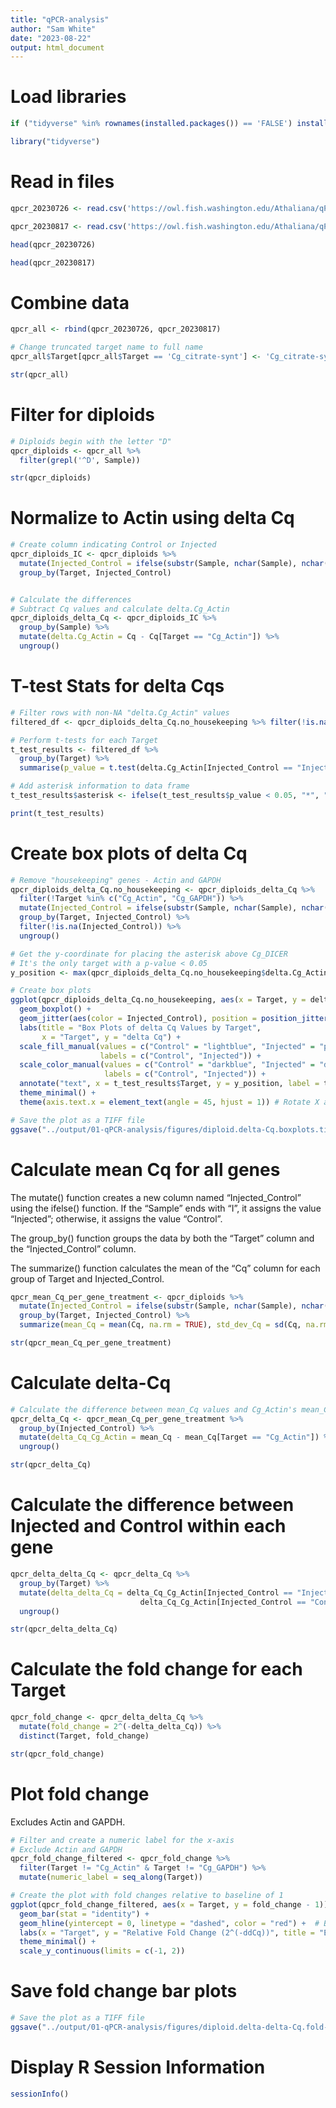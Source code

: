 ```yaml
---
title: "qPCR-analysis"
author: "Sam White"
date: "2023-08-22"
output: html_document
---
```


# Load libraries
```r
if ("tidyverse" %in% rownames(installed.packages()) == 'FALSE') install.packages('tidyverse')

library("tidyverse")
```

# Read in files
```r
qpcr_20230726 <- read.csv('https://owl.fish.washington.edu/Athaliana/qPCR_data/sam_2023-07-26_13-06-28_Connect-Quantification%20-Cq-Results.csv')

qpcr_20230817 <- read.csv('https://owl.fish.washington.edu/Athaliana/qPCR_data/sam_2023-08-17_11-58-46_Connect-Quantification-Cq-Results.csv')

head(qpcr_20230726)

head(qpcr_20230817)
```

# Combine data
```r
qpcr_all <- rbind(qpcr_20230726, qpcr_20230817)

# Change truncated target name to full name
qpcr_all$Target[qpcr_all$Target == 'Cg_citrate-synt'] <- 'Cg_citrate-synthase'

str(qpcr_all)
```
# Filter for diploids
```r
# Diploids begin with the letter "D"
qpcr_diploids <- qpcr_all %>% 
  filter(grepl('^D', Sample))

str(qpcr_diploids)
```

# Normalize to Actin using delta Cq
```r
# Create column indicating Control or Injected
qpcr_diploids_IC <- qpcr_diploids %>%
  mutate(Injected_Control = ifelse(substr(Sample, nchar(Sample), nchar(Sample)) == "I", "Injected", "Control")) %>%
  group_by(Target, Injected_Control)


# Calculate the differences
# Subtract Cq values and calculate delta.Cg_Actin
qpcr_diploids_delta_Cq <- qpcr_diploids_IC %>%
  group_by(Sample) %>%
  mutate(delta.Cg_Actin = Cq - Cq[Target == "Cg_Actin"]) %>%
  ungroup()
```


# T-test Stats for delta Cqs
```r
# Filter rows with non-NA "delta.Cg_Actin" values
filtered_df <- qpcr_diploids_delta_Cq.no_housekeeping %>% filter(!is.na(delta.Cg_Actin))

# Perform t-tests for each Target
t_test_results <- filtered_df %>%
  group_by(Target) %>%
  summarise(p_value = t.test(delta.Cg_Actin[Injected_Control == "Injected"], delta.Cg_Actin[Injected_Control == "Control"])$p.value)

# Add asterisk information to data frame
t_test_results$asterisk <- ifelse(t_test_results$p_value < 0.05, "*", "")

print(t_test_results)
```

# Create box plots of delta Cq
```r
# Remove "housekeeping" genes - Actin and GAPDH
qpcr_diploids_delta_Cq.no_housekeeping <- qpcr_diploids_delta_Cq %>%
  filter(!Target %in% c("Cg_Actin", "Cg_GAPDH")) %>% 
  mutate(Injected_Control = ifelse(substr(Sample, nchar(Sample), nchar(Sample)) == "I", "Injected", "Control")) %>%
  group_by(Target, Injected_Control) %>% 
  filter(!is.na(Injected_Control)) %>%
  ungroup()

# Get the y-coordinate for placing the asterisk above Cg_DICER
# It's the only target with a p-value < 0.05
y_position <- max(qpcr_diploids_delta_Cq.no_housekeeping$delta.Cg_Actin[qpcr_diploids_delta_Cq.no_housekeeping$Target == "Cg_DICER"]) + 0.5

# Create box plots
ggplot(qpcr_diploids_delta_Cq.no_housekeeping, aes(x = Target, y = delta.Cg_Actin, fill = Injected_Control)) +
  geom_boxplot() +
  geom_jitter(aes(color = Injected_Control), position = position_jitterdodge(dodge.width = 0.9)) +  # Add data points
  labs(title = "Box Plots of delta Cq Values by Target",
       x = "Target", y = "delta Cq") +
  scale_fill_manual(values = c("Control" = "lightblue", "Injected" = "pink"),
                    labels = c("Control", "Injected")) +
  scale_color_manual(values = c("Control" = "darkblue", "Injected" = "darkred"),
                     labels = c("Control", "Injected")) +
  annotate("text", x = t_test_results$Target, y = y_position, label = t_test_results$asterisk, size = 10, color = "orange") +  # Add asterisks
  theme_minimal() +
  theme(axis.text.x = element_text(angle = 45, hjust = 1)) # Rotate X axis labels
```

```r
# Save the plot as a TIFF file
ggsave("../output/01-qPCR-analysis/figures/diploid.delta-Cq.boxplots.tiff", plot = last_plot(), width = 8, height = 6, dpi = 300)
```


# Calculate mean Cq for all genes

The mutate() function creates a new column named "Injected_Control" using the ifelse() function. If the "Sample" ends with "I", it assigns the value "Injected"; otherwise, it assigns the value "Control".

The group_by() function groups the data by both the "Target" column and the "Injected_Control" column.

The summarize() function calculates the mean of the "Cq" column for each group of Target and Injected_Control.
```r
qpcr_mean_Cq_per_gene_treatment <- qpcr_diploids %>%
  mutate(Injected_Control = ifelse(substr(Sample, nchar(Sample), nchar(Sample)) == "I", "Injected", "Control")) %>%
  group_by(Target, Injected_Control) %>%
  summarize(mean_Cq = mean(Cq, na.rm = TRUE), std_dev_Cq = sd(Cq, na.rm = TRUE))

str(qpcr_mean_Cq_per_gene_treatment)
```

# Calculate delta-Cq
```r
# Calculate the difference between mean_Cq values and Cg_Actin's mean_Cq within each group
qpcr_delta_Cq <- qpcr_mean_Cq_per_gene_treatment %>%
  group_by(Injected_Control) %>%
  mutate(delta_Cq_Cg_Actin = mean_Cq - mean_Cq[Target == "Cg_Actin"]) %>%
  ungroup()

str(qpcr_delta_Cq)
```

# Calculate the difference between Injected and Control within each gene
```r
qpcr_delta_delta_Cq <- qpcr_delta_Cq %>%
  group_by(Target) %>%
  mutate(delta_delta_Cq = delta_Cq_Cg_Actin[Injected_Control == "Injected"] -
                             delta_Cq_Cg_Actin[Injected_Control == "Control"]) %>%
  ungroup()

str(qpcr_delta_delta_Cq)
```

# Calculate the fold change for each Target
```r
qpcr_fold_change <- qpcr_delta_delta_Cq %>%
  mutate(fold_change = 2^(-delta_delta_Cq)) %>% 
  distinct(Target, fold_change)

str(qpcr_fold_change)
```

# Plot fold change

Excludes Actin and GAPDH.
```r
# Filter and create a numeric label for the x-axis
# Exclude Actin and GAPDH
qpcr_fold_change_filtered <- qpcr_fold_change %>%
  filter(Target != "Cg_Actin" & Target != "Cg_GAPDH") %>%
  mutate(numeric_label = seq_along(Target))

# Create the plot with fold changes relative to baseline of 1
ggplot(qpcr_fold_change_filtered, aes(x = Target, y = fold_change - 1)) +
  geom_bar(stat = "identity") +
  geom_hline(yintercept = 0, linetype = "dashed", color = "red") +  # Baseline
  labs(x = "Target", y = "Relative Fold Change (2^(-ddCq))", title = "Expression: Fold Change") +
  theme_minimal() +
  scale_y_continuous(limits = c(-1, 2))

```
# Save fold change bar plots
```r
# Save the plot as a TIFF file
ggsave("../output/01-qPCR-analysis/figures/diploid.delta-delta-Cq.fold-change.barplots.tiff", plot = last_plot(), width = 8, height = 6, dpi = 300)
```

# Display R Session Information
```r
sessionInfo()
```